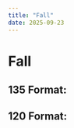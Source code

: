 ```yaml
---
title: "Fall"
date: 2025-09-23
---
```


# Fall



## 135 Format: 
<Photo src={_DSF6403} lqip={_DSF6403LQ} json={_DSF6403JSON} />
<Photo src={_DSF6420} lqip={_DSF6420LQ} json={_DSF6420JSON} />
<Photo src={_DSF6405} lqip={_DSF6405LQ} json={_DSF6405JSON} />
<Photo src={_DSF6400} lqip={_DSF6400LQ} json={_DSF6400JSON} />

## 120 Format:
<Photo src={_DSF6534} lqip={_DSF6534LQ} json={_DSF6534JSON} />
<Photo src={_DSF6327} lqip={_DSF6327LQ} json={_DSF6327JSON} />
<Photo src={_DSF6326} lqip={_DSF6326LQ} json={_DSF6326JSON} />
<Photo src={_DSF6322} lqip={_DSF6322LQ} json={_DSF6322JSON} />
<Photo src={_DSF6323} lqip={_DSF6323LQ} json={_DSF6323JSON} />
<Photo src={_DSF6293} lqip={_DSF6293LQ} json={_DSF6293JSON} />
<Photo src={_DSF6295} lqip={_DSF6295LQ} json={_DSF6295JSON} />
<Photo src={_DSF6302} lqip={_DSF6302LQ} json={_DSF6302JSON} />
<Photo src={_DSF6479} lqip={_DSF6479LQ} json={_DSF6479JSON} />
<Photo src={_DSF6481} lqip={_DSF6481LQ} json={_DSF6481JSON} />
<Photo src={_DSF6471} lqip={_DSF6471LQ} json={_DSF6471JSON} />
<Photo src={_DSF6473} lqip={_DSF6473LQ} json={_DSF6473JSON} />
<Photo src={_DSF6474} lqip={_DSF6474LQ} json={_DSF6474JSON} />
<Photo src={_DSF6499} lqip={_DSF6499LQ} json={_DSF6499JSON} />
<Photo src={_DSF6551} lqip={_DSF6551LQ} json={_DSF6551JSON} />
<Photo src={_DSF6569} lqip={_DSF6569LQ} json={_DSF6569JSON} />
<Photo src={_DSF6576} lqip={_DSF6576LQ} json={_DSF6576JSON} />